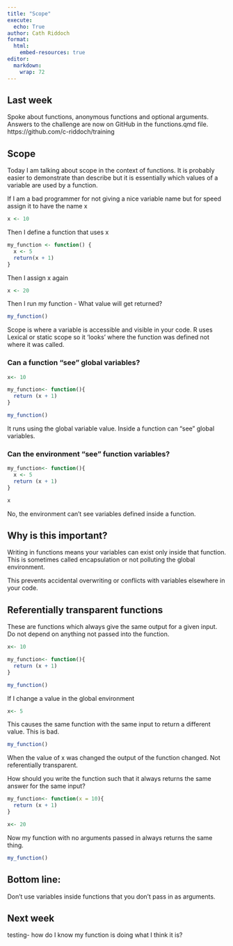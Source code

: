 ```yaml
---
title: "Scope"
execute: 
  echo: True
author: Cath Riddoch
format:
  html:
    embed-resources: true
editor: 
  markdown: 
    wrap: 72
---
```


## Last week
Spoke about functions, anonymous functions and optional arguments.
Answers to the challenge are now on GitHub in the functions.qmd file.
https://github.com/c-riddoch/training 

## Scope

Today I am talking about scope in the context of functions.
It is probably easier to demonstrate than describe but it is essentially which values of a variable are used by a function.

If I am a bad programmer for not giving a nice variable name but for speed assign it to have the name x

```r
x <- 10
```
Then I define a function that uses x
```r
my_function <- function() {
  x <- 5
  return(x + 1)
}
```
Then I assign x again
```r
x <- 20
```

Then I run my function - What value will get returned?
```r
my_function()
```
Scope is where a variable is accessible and visible in your code.
R uses Lexical or static scope so it 'looks' where the function was defined not where it was called.

### Can a function "see" global variables?
```r
x<- 10
```

```r
my_function<- function(){
  return (x + 1)
}

```

```r
my_function()
```
It runs using the global variable value.
Inside a function can "see" global variables.

### Can the environment "see" function variables?

```r
my_function<- function(){
  x <- 5
  return (x + 1)
}
```

```r
x
```
No, the environment can't see variables defined inside a function.

## Why is this important?
Writing in functions means your variables can exist only inside that function. This is sometimes called encapsulation or not polluting the global environment. 

This prevents accidental overwriting or conflicts with variables elsewhere in your code.

## Referentially transparent functions
These are functions which always give the same output for a given input.
Do not depend on anything not passed into the function.

```r
x<- 10
```

```r
my_function<- function(){
  return (x + 1)
}
```

```r
my_function()
```
If I change a value in the global environment 
```r
x<- 5
```
This causes the same function with the same input to return a different value. This is bad.
```r
my_function()
```
When the value of x was changed the output of the function changed. Not referentially transparent.

How should you write the function such that it always returns the same answer for the same input?
```r
my_function<- function(x = 10){
  return (x + 1)
}

```

```r
x<- 20
```

Now my function with no arguments passed in always returns the same thing.
```r
my_function()
```

## Bottom line:
Don't use variables inside functions that you don't pass in as arguments.

## Next week
testing- how do I know my function is doing what I think it is?
